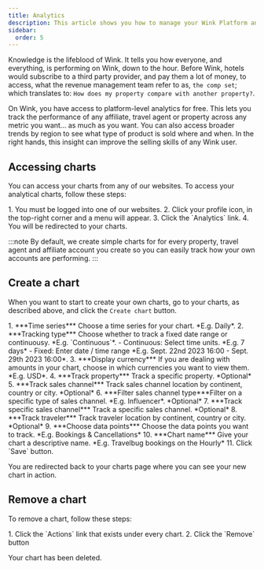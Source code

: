 ```yaml
---
title: Analytics
description: This article shows you how to manage your Wink Platform analytics.
sidebar:
  order: 5
---
```



Knowledge is the lifeblood of Wink. It tells you how everyone, and everything, is performing on Wink, down to the hour. Before Wink, hotels would subscribe to a third party provider, and pay them a lot of money, to access, what the revenue management team refer to as, `the comp set`; which translates to: `How does my property compare with another property?`.

On Wink, you have access to platform-level analytics for free. This lets you track the performance of any affiliate, travel agent or property across any metric you want... as much as you want. You can also access broader trends by region to see what type of product is sold where and when. In the right hands, this insight can improve the selling skills of any Wink user.

## Accessing charts

You can access your charts from any of our websites. To access your analytical charts, follow these steps:

<Steps>
1. You must be logged into one of our websites.
2. Click your profile icon, in the top-right corner and a menu will appear.
3. Click the `Analytics` link.
4. You will be redirected to your charts.
</Steps>

:::note
By default, we create simple charts for for every property, travel agent and affiliate account you create so you can easily track how your own accounts are performing.
:::

## Create a chart

When you want to start to create your own charts, go to your charts, as described above, and click the `Create chart` button.

<Steps>
1. ***Time series*** Choose a time series for your chart. *E.g. Daily*.
2. ***Tracking type*** Choose whether to track a fixed date range or continuousy. *E.g. `Continuous`*.
    - Continuous: Select time units. *E.g. 7 days*
    - Fixed: Enter date / time range *E.g. Sept. 22nd 2023 16:00 - Sept. 29th 2023 16:00*.
3. ***Display currency*** If you are dealing with amounts in your chart, choose in which currencies you want to view them. *E.g. USD*.
4. ***Track property*** Track a specific property. *Optional*
5. ***Track sales channel*** Track sales channel location by continent, country or city. *Optional*
6. ***Filter sales channel type***Filter on a specific type of sales channel. *E.g. Influencer*. *Optional* 
7. ***Track specific sales channel*** Track a specific sales channel. *Optional*
8. ***Track traveler*** Track traveler location by continent, country or city. *Optional*
9. ***Choose data points*** Choose the data points you want to track. *E.g. Bookings & Cancellations*
10. ***Chart name*** Give your chart a descriptive name. *E.g. Travelbug bookings on the Hourly*
11. Click `Save` button.
</Steps>

You are redirected back to your charts page where you can see your new chart in action.

## Remove a chart

To remove a chart, follow these steps:

<Steps>
1. Click the `Actions` link that exists under every chart.
2. Click the `Remove` button
</Steps>

Your chart has been deleted.
